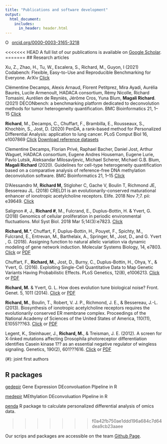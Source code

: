 ```yaml
---
title: "Publications and software development"
output:
  html_document:
    includes:
      in_header: header.html
---
```



<a href="https://orcid.org/0000-0003-3165-3218" target="orcid.widget" rel="noopener noreferrer" style="vertical-align:top;"><img src="https://orcid.org/sites/default/files/images/orcid_16x16.png" style="width:1em;margin-right:.5em;" alt="ORCID iD icon">orcid.org/0000-0003-3165-3218</a>

<<<<<<< HEAD
A full list of our publications is available on [Google Scholar](https://scholar.google.co.il/citations?hl=en&user=qy3usEoAAAAJ).
=======
## Research articles

Xu, Z., Zhao, H., Tu, W., Escalera, S., Richard, M., Guyon, I (2021) Codabench: Flexible, Easy-to-Use and Reproducible Benchmarking for Everyone. ArXiv [Click](https://arxiv.org/abs/2110.05802)

Clémentine Decamps, Alexis Arnaud, Florent Petitprez, Mira Ayadi, Aurélia Baurès, Lucile Armenoult, HADACA consortium, Rémy Nicolle, Richard Tomasini, Aurélien de Reyniès, Jérôme Cros, Yuna Blum, **Magali Richard**. (2021) DECONbench: a benchmarking platform dedicated to deconvolution methods for tumor heterogeneity quantification. BMC Bioinformatics 21, 1–15 [Click](https://bmcbioinformatics.biomedcentral.com/articles/10.1186/s12859-021-04381-4 )

 **Richard**, M., Decamps, C., Chuffart, F., Brambilla, E., Rousseaux, S., Khochbin, S., Jost, D. (2020) PenDA, a rank-based method for Personalized Differential Analysis: application to lung cancer. PLoS Comput Biol 16, e1007869 [Click](https://doi.org/10.1371/journal.pcbi.1007869) <a href="penda_data.zip" download> Download reference datasets </a>

Clementine Decamps, Florian Privé, Raphael Bacher, Daniel Jost, Arthur Waguet, HADACA consortium, Eugene Andres Houseman, Eugene Lurie, Pavlo Lutsik, Aleksandar Milosavljevic, Michael Scherer, Michael G.B. Blum, **Magali Richard** (2020). Guidelines for cell-type heterogeneity quantification based on a comparative analysis of reference-free DNA methylation deconvolution software. BMC Bioinformatics 21, 1–15 [Click](https://doi.org/10.1186/s12859-019-3307-2)

D'Alessandro M, **Richard M,** Stigloher C, Gache V, Boulin T, Richmond JE, Bessereau JL. (2018) CRELD1 is an evolutionarily-conserved maturational enhancer of ionotropic acetylcholine receptors. Elife. 2018 Nov 7;7. pii: e39649. 
[Click](https://elifesciences.org/articles/39649)

Salignon #, J., **Richard #**, M., Fulcrand, E., Duplus-Bottin, H. & Yvert, G. (2018) Genomics of cellular proliferation in periodic environmental fluctuations. Mol Syst Biol. 2018 Mar 5;14(3):e7823. [Click](http://msb.embopress.org.insb.bib.cnrs.fr/content/14/3/e7823.long)

**Richard, M.***, Chuffart, F, Duplus-Bottin, H., Pouyet, F., Spichty, M., Fulcrand, E., Entrevan, M., Barthelaix, A., Springer, M., Jost, D., and G. Yvert , G. (2018). Assigning function to natural allelic variation via dynamic modeling of gene network induction. Molecular Systems Biology, 14, e7803. [Click](https://doi.org/10.15252/msb.20177803) or [PDF](msbgal3.full.pdf)

Chuffart, F., **Richard, M.**, Jost, D., Burny, C., Duplus-Bottin, H., Ohya, Y., & Yvert, G. (2016). Exploiting Single-Cell Quantitative Data to Map Genetic Variants Having Probabilistic Effects. PLoS Genetics, 12(8), e1006213. [Click](http://doi.org/10.1371/journal.pgen.1006213) or [PDF](PLoS Genetics 2016 Chuffart.pdf)

**Richard, M.** & Yvert, G. L. How does evolution tune biological noise? Front. Genet. 5, 1011 (2014). [Click](http://doi.org/10.3389/fgene.2014.00374) or [PDF](frontiers.pdf)

**Richard, M.**, Boulin, T., Robert, V. J. P., Richmond, J. E., & Bessereau, J.-L. (2013). Biosynthesis of ionotropic acetylcholine receptors requires the evolutionarily conserved ER membrane complex. Proceedings of the National Academy of Sciences of the United States of America, 110(11), E1055???63. [Click](http://doi.org/10.1073/pnas.1216154110) or [PDF](pnas.pdf)

Legent, K., Steinhauer, J., **Richard, M.**, & Treisman, J. E. (2012). A screen for X-linked mutations affecting Drosophila photoreceptor differentiation identifies Casein kinase 1?? as an essential negative regulator of wingless signaling. Genetics, 190(2), 601???616. [Click](http://doi.org/10.1534/genetics.111.133827) or [PDF](genetics.pdf)

(#): joint first authors


## R packages

[gedepir](https://github.com/bcm-uga/gedepir) Gene Expression DEconvoluation PIpeline in R

[medepir](https://github.com/bcm-uga/medepir) MEthylation DEconvoluation PIpeline in R

[penda](https://github.com/bcm-uga/penda) R package to calculate personalized differential analysis of omics data.  


>>>>>>> f0a42fb750ae1ddd196a684c7d64dea9cb23aaee

Our scrips and packages are accessible on the team [Github Page](https://github.com/bcm-uga).
